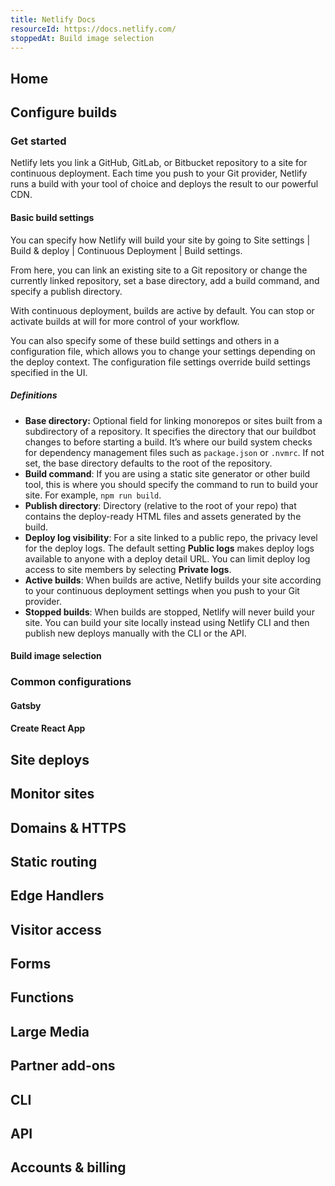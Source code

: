 ```yaml
---
title: Netlify Docs
resourceId: https://docs.netlify.com/
stoppedAt: Build image selection
---
```


## Home

## Configure builds

### Get started

Netlify lets you link a GitHub, GitLab, or Bitbucket repository to a site for
continuous deployment. Each time you push to your Git provider, Netlify runs a
build with your tool of choice and deploys the result to our powerful CDN.

#### Basic build settings

You can specify how Netlify will build your site by going to <Scr>Site settings
| Build & deploy | Continuous Deployment | Build settings</Scr>.

From here, you can link an existing site to a Git repository or change the
currently linked repository, set a base directory, add a build command, and
specify a publish directory.

With continuous deployment, builds are active by default. You can stop or
activate builds at will for more control of your workflow.

You can also specify some of these build settings and others in a configuration
file, which allows you to change your settings depending on the deploy context.
The configuration file settings override build settings specified in the UI.

##### Definitions

- **Base directory:** Optional field for linking monorepos or sites built from a
  subdirectory of a repository. It specifies the directory that our buildbot
  changes to before starting a build. It’s where our build system checks for
  dependency management files such as `package.json` or `.nvmrc`. If not set,
  the base directory defaults to the root of the repository.
- **Build command**: If you are using a static site generator or other build
  tool, this is where you should specify the command to run to build your site.
  For example, `npm run build`.
- **Publish directory**: Directory (relative to the root of your repo) that
  contains the deploy-ready HTML files and assets generated by the build.
- **Deploy log visibility**: For a site linked to a public repo, the privacy
  level for the deploy logs. The default setting **Public logs** makes deploy
  logs available to anyone with a deploy detail URL. You can limit deploy log
  access to site members by selecting **Private logs**.
- **Active builds**: When builds are active, Netlify builds your site according
  to your continuous deployment settings when you push to your Git provider.
- **Stopped builds**: When builds are stopped, Netlify will never build your
  site. You can build your site locally instead using Netlify CLI and then
  publish new deploys manually with the CLI or the API.

#### Build image selection

### Common configurations

#### Gatsby

#### Create React App

## Site deploys

## Monitor sites

## Domains & HTTPS

## Static routing

## Edge Handlers

## Visitor access

## Forms

## Functions

## Large Media

## Partner add-ons

## CLI

## API

## Accounts & billing
